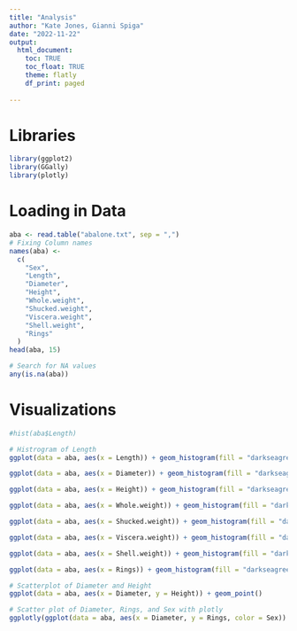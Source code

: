 ```yaml
---
title: "Analysis"
author: "Kate Jones, Gianni Spiga"
date: "2022-11-22"
output: 
  html_document:
    toc: TRUE
    toc_float: TRUE 
    theme: flatly
    df_print: paged
    
---
```



# Libraries
```r
library(ggplot2)
library(GGally)
library(plotly)
```

# Loading in Data
```r
aba <- read.table("abalone.txt", sep = ",")
# Fixing Column names 
names(aba) <-
  c(
    "Sex",
    "Length",
    "Diameter",
    "Height",
    "Whole.weight",
    "Shucked.weight",
    "Viscera.weight",
    "Shell.weight",
    "Rings"
  )
head(aba, 15)

# Search for NA values
any(is.na(aba))
```

# Visualizations
```r
#hist(aba$Length)

# Histrogram of Length
ggplot(data = aba, aes(x = Length)) + geom_histogram(fill = "darkseagreen1")

ggplot(data = aba, aes(x = Diameter)) + geom_histogram(fill = "darkseagreen2")

ggplot(data = aba, aes(x = Height)) + geom_histogram(fill = "darkseagreen3")

ggplot(data = aba, aes(x = Whole.weight)) + geom_histogram(fill = "darkseagreen4")

ggplot(data = aba, aes(x = Shucked.weight)) + geom_histogram(fill = "darkseagreen")

ggplot(data = aba, aes(x = Viscera.weight)) + geom_histogram(fill = "darkseagreen1")

ggplot(data = aba, aes(x = Shell.weight)) + geom_histogram(fill = "darkseagreen2")

ggplot(data = aba, aes(x = Rings)) + geom_histogram(fill = "darkseagreen3")

# Scatterplot of Diameter and Height
ggplot(data = aba, aes(x = Diameter, y = Height)) + geom_point()

# Scatter plot of Diameter, Rings, and Sex with plotly
ggplotly(ggplot(data = aba, aes(x = Diameter, y = Rings, color = Sex)) + geom_point())
```